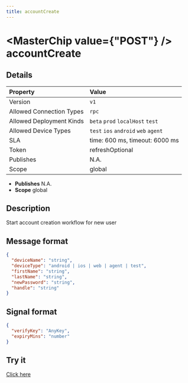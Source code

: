 ```yaml
---
title: accountCreate
---
```



# <MasterChip value={"POST"} /> accountCreate

## Details

| Property | Value | 
| :--- | :--- | 
| Version | `v1` |
| Allowed Connection Types | `rpc`  |
| Allowed Deployment Kinds | `beta` `prod` `localHost` `test`  |
| Allowed Device Types | `test` `ios` `android` `web` `agent`  |
| SLA | time: 600 ms, timeout: 6000 ms |
| Token | refreshOptional |
| Publishes | N.A. |
| Scope | global |


- **Publishes** N.A.
- **Scope** global


## Description

Start account creation workflow for new user

## Message format

```json
{
  "deviceName": "string",
  "deviceType": "android | ios | web | agent | test",
  "firstName": "string",
  "lastName": "string",
  "newPassword": "string",
  "handle": "string"
}
```

## Signal format

```json
{
  "verifyKey": "AnyKey",
  "expiryMins": "number"
}
```

## Try it

[Click here](https://web.neome.ai/api?path=core_user_accountCreate)

